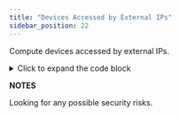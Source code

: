 ```yaml
---
title: "Devices Accessed by External IPs"
sidebar_position: 22
---
```


Compute devices accessed by external IPs.

<details>
  <summary>Click to expand the code block</summary>
  ```sql
  select distinct
       ds.device_name
       ,ds.device_type
       ,ds.physicalsubtype_name
       ,ds.device_service_level
       ,ds.serial_number
       ,ds.uuid
       ,ds.tags
       ,ds.client_external_ips
       ,ds.listener_external_ips
  from view_dbb_security_v2 ds
  where ds.client_external_ips != 'No Client Ext IPs'   
    or ds.listener_external_ips != 'No Listener Ext IPs'
  order by ds.device_name
  ```
</details>

**NOTES**

Looking for any possible security risks.

